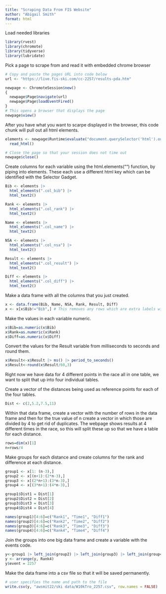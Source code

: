 ```yaml
---
title: "Scraping Data From FIS Website"
author: "Abigail Smith"
format: html
---
```


Load needed libraries

```r
library(rvest)
library(chromote)
library(tidyverse)
library(lubridate)
```

Pick a page to scrape from and read it with embedded chrome browser

```r
# Copy and paste the pages URL into code below
url <- "https://live.fis-ski.com/cc-2257/results-pda.htm"

newpage <- ChromoteSession$new()
{
  newpage$Page$navigate(url)
  newpage$Page$loadEventFired()
}
# This opens a browser that displays the page
newpage$view()
```

After you have what you want to scarpe displayed in the browser, this code chunk will pull out all html elements. 

```r
elements <- newpage$Runtime$evaluate("document.querySelector('html').outerHTML")$result$value |>
  read_html()
```

```r
# Close the page so that your session does not time out
newpage$close()
```

Create columns for each variable using the html.elements("") function, by piping into  elements. These each use a different html key which can be identified with the Selector Gadget.

```r
Bib <- elements |>
  html_elements(".col_bib") |>
  html_text2()

Rank <- elements |>
  html_elements(".col_rank") |>
  html_text2()

Name <- elements |>
  html_elements(".col_name") |>
  html_text2()

NSA <- elements |>
  html_elements(".col_nsa") |>
  html_text2()

Result <- elements |>
  html_elements(".col_result") |>
  html_text2()

Diff <- elements |>
  html_elements(".col_diff") |>
  html_text2()
```

Make a data frame with all the columns that you just created. 

```r
x <- data.frame(Bib, Name, NSA, Rank, Result, Diff)
x <- x[x$Bib!="Bib",] # This removes any rows which are extra labels without skiers
```


Make the values in each variable numeric.

```r
x$Bib=as.numeric(x$Bib)
x$Rank=as.numeric(x$Rank)
x$Diff=as.numeric(x$Diff)
```

Convert the values for the Result variable from milliseconds to seconds and round them. 

```r
x$Result<-x$Result |> ms() |> period_to_seconds()
x$Result<-round(x$Result/60,3)
```

Right now we have data for 4 different points in the race all in one table, we want to split that up into four individual tables.


Create a vector of the distances being used as reference points for each of the four tables.

```r
Dist <- c(2,5.2,7.5,11)
```

Within that data frame, create a vector with the number of rows in the data frame and then for the true value of n create a vector in which those are divided by 4 to get rid of duplicates. The webpage shows results at 4 different times in the race, so this will split these up so that we have a table for each distance. 

```r
rows=dim(x)[1]
n=rows/4
```

Make groups for each distance and create columns for the rank and difference at each distance.

```r
group1 <- x[1: (n-3),]
group2 <- x[(n+1):(2*n-3),]
group3 <- x[(2*n+1):(3*n-3),]
group4 <- x[(3*n+1):(4*n-3),]

group1$Dist1 = Dist[1]
group2$Dist2 = Dist[2]
group3$Dist3 = Dist[3]
group4$Dist4 = Dist[4]

names(group1)[4:6]=c("Rank1", "Time1", "Diff1")
names(group2)[4:6]=c("Rank2", "Time2", "Diff2")
names(group3)[4:6]=c("Rank3", "Time3", "Diff3")
names(group4)[4:6]=c("Rank4", "Time4", "Diff4")
```

Join the groups into one big data frame and create a variable with the events code.

```r
y<-group1 |> left_join(group2) |> left_join(group3) |> left_join(group4)
y <- arrange(y, Rank4)
y$event = 2257
```

Make the data frame into a csv file so that it will be saved permanently. 

```r
# user specifies the name and path to the file
write.csv(y, "awsmit22/ski data/W10kTro_2257.csv", row.names = FALSE) 
```

